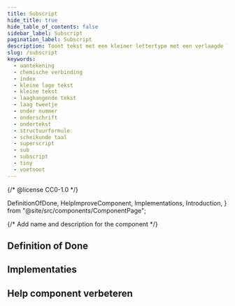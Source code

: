 ```yaml
---
title: Subscript
hide_title: true
hide_table_of_contents: false
sidebar_label: Subscript
pagination_label: Subscript
description: Toont tekst met een kleiner lettertype met een verlaagde letterlijn.
slug: /subscript
keywords:
  - aantekening
  - chemische verbinding
  - index
  - kleine lage tekst
  - kleine tekst
  - laaghangende tekst
  - laag tweetje
  - onder nummer
  - onderschrift
  - ondertekst
  - structuurformule
  - scheikunde taal
  - superscript
  - sub
  - subscript
  - tiny
  - voetnoot
---
```


{/* @license CC0-1.0 */}

  DefinitionOfDone,
  HelpImproveComponent,
  Implementations,
  Introduction,
} from "@site/src/components/ComponentPage";

{/* Add name and description for the component */}


<Introduction component={component} headingLevel={1} description={description} />

## Definition of Done

<DefinitionOfDone component={component} headingLevel={3} />

## Implementaties

<Implementations component={component} headingLevel={3} />

## Help component verbeteren

<HelpImproveComponent component={component} headingLevel={3} />
